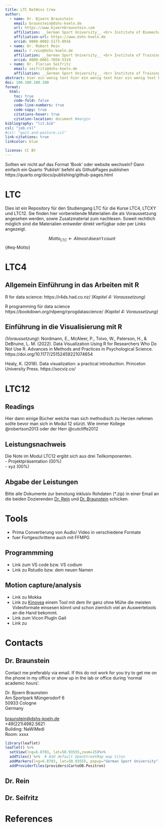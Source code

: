 ```yaml
---
title: LTC NatWiss Crew
author:
  - name: Dr. Bjoern Braunstein
    email: braunstein@dshs-koeln.de
    url: https://www.bjoernbraunstein.com
    affiliation: __German Sport University__ <br> Institute of Biomechanics and Orthopaedics <br> Institute of Movement- and Neuroscience
    affiliation-url: https://www.dshs-koeln.de
    orcid: 0000-0002-5173-8916
  - name: Dr. Robert Rein
    email: r.rein@dshs-koeln.de
    affiliation: __German Sport University__ <br> Institute of Training and Computer Science
    orcid: 0000-0001-7059-5319
  - name: Dr. Florian Seifritz
    email: seifritz@dshs-koeln.de
    affiliation: __German Sport University__ <br> Institute of Training and Computer Science
abstract: hier ein wenig text hier ein wenig text hier ein wenig text hier ein wenig text hier ein wenig text hier ein wenig text hier ein wenig text hier ein wenig text hier ein wenig texthier ein wenig text hier ein wenig text hier ein wenig text hier ein wenig text hier ein wenig text.
doi: 100.100.100.100
format: 
  html:
    toc: true
    code-fold: false
    code-line-numbers: true
    code-copy: true
    citations-hover: true
    citation-location: document #margin
bibliography: "lit.bib"
csl: "job.csl"
#csl: "gait-and-posture.csl"
link-citations: true
linkcolor: blue

license: CC BY
---
```



:::{.callout-important}
Sollten wir nicht auf das Format 'Book' oder website wechseln? Dann einfach ein Quarto 'Publish' befehl als GithubPages publishen 
https://quarto.org/docs/publishing/github-pages.html
:::


# LTC
Dies ist ein Repository für den Studiengang LTC für die Kurse LTC4, LTCXY und LTC12. Sie finden hier vorbereitende Materialien die als Voraussetzung angesehen werden, sowie Zusatzmaterial zum nachlesen. Soweit rechtlich möglich sind die Materialien entweder direkt verfügbar oder per Links angezeigt.  

 
$$
Motto_{LTC} \leftarrow Almost \, doesn't \, count
$$ {#eq-Motto}


# LTC4 
## Allgemein Einführung in das Arbeiten mit R

R for data science: https://r4ds.had.co.nz/ *(Kapitel 4: Voraussetzung)*

R programming für data science https://bookdown.org/rdpeng/rprogdatascience/ *(Kapitel 4: Voraussetzung)*

## Einführung in die Visualisierung mit R

*(Voraussetzung)*: Nordmann, E., McAleer, P., Toivo, W., Paterson, H., & DeBruine, L. M. (2022). Data Visualization Using R for Researchers Who Do Not Use R. Advances in Methods and Practices in Psychological Science. https://doi.org/10.1177/25152459221074654

Healy, K. (2018). Data visualization: a practical introduction. Princeton University Press. https://socviz.co/

# LTC12
## Readings
Hier dann einige Bücher welche man sich methodisch zu Herzen nehmen sollte bevor man sich in Modul 12 stürzt.
Wie immer Kollege @robertson2013 oder der Herr @cutcliffe2012

:::{.callout-important}
## Leistungsnachweis
Die Note im Modul LTC12 ergibt sich aus drei Teilkomponenten.  
- Projektpräsentation (00%)  
-  xyz (00%)  
:::

## Abgabe der Leistungen
Bitte alle Dokumente zur benotung inklusiv Rohdaten (*.zip) in einer Email an die beiden Dozierenden [Dr. Rein](mailto:r.rein@dshs-koeln.de) und [Dr. Braunstein](mailto:braunstein@dshs-koeln.de) schicken.




# Tools 
- Prima Convertierung von Audio/ Video in verschiedene Formate  
- fuer Fortgeschrittene auch mit FFMPG  



## Programmming
- Link zum VS code bzw. VS codium
- Link zu Rstudio bzw. dem neuen Namen

## Motion capture/analysis
- Link zu Mokka
- Link zu [Kinovea](https://www.kinovea.org) einem Tool mit dem Ihr ganz ohne Mühe die meisten Videoformate einsesen könnt und schon ziemlich viel an Auswertetools an die Hand bekommt. 
- Link zum Vicon PlugIn Gait
- Link zu

# Contacts
## Dr. Braunstein
Contact me preferably via email. If this do not work for you try to get me on the phone in my office or show up in the lab or office during 'normal academic hours'.  

Dr. Bjoern Braunstein  
Am Sportpark Müngersdorf 6  
50933 Cologne  
Germany  
<br />
[braunstein@dshs-koeln.de](mailto:braunstein@dshs-koeln.de)  
+49(221)4982.5621  
Building: NaWiMedi  
Room: xxxx  


```r
library(leaflet)
leaflet() %>%
  setView(lng=6.8703, lat=50.93555,zoom=15)%>%
  addTiles() %>%  # Add default OpenStreetMap map tiles
  addMarkers(lng=6.8703, lat=50.93555, popup="German Sport University")%>%
  addProviderTiles(providers$CartoDB.Positron)
```


## Dr. Rein

## Dr. Seifritz





# References
::: {#refs}
:::






